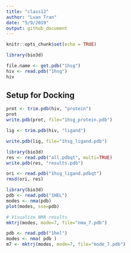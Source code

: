 ```yaml
---
title: "class12"
author: "Luan Tran"
date: "5/9/2019"
output: github_document
---
```


```r
knitr::opts_chunk$set(echo = TRUE)
```

```r

library(bio3d)

```


```r
file.name <- get.pdb("1hsg")
hiv <- read.pdb("1hsg")
hiv
```

## Setup for Docking

```r
prot <- trim.pdb(hiv, "protein")
prot
write.pdb(prot, file="1hsg_protein.pdb")

```


```r
lig <- trim.pdb(hiv, "ligand")

write.pdb(lig, file="1hsg_ligand.pdb")
```


```r
library(bio3d)
res <- read.pdb("all.pdbqt", multi=TRUE)
write.pdb(res, "results.pdb")
```

```r

ori <- read.pdb("1hsg_ligand.pdbqt")
rmsd(ori, res)
```

```r
library(bio3d)
pdb <- read.pdb("1HEL")
modes <- nma(pdb)
plot(modes, sse=pdb)
```

```r
# Visualize NMA results
mktrj(modes, mode=7, file="nma_7.pdb")
```



```r
pdb <- read.pdb("1hel")
modes <- nma( pdb )
m7 <- mktrj(modes, mode=7, file="mode_7.pdb")
```


